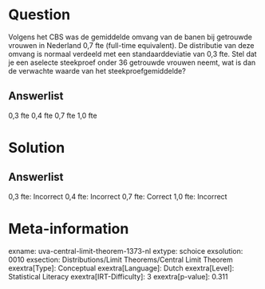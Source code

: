 Question
========

Volgens het CBS was de gemiddelde omvang van de banen bij getrouwde
vrouwen in Nederland 0,7 fte (full-time equivalent). De distributie van
deze omvang is normaal verdeeld met een standaarddeviatie van 0,3 fte.
Stel dat je een aselecte steekproef onder 36 getrouwde vrouwen neemt,
wat is dan de verwachte waarde van het steekproefgemiddelde?

Answerlist
----------

0,3 fte
0,4 fte
0,7 fte
1,0 fte

Solution
========

Answerlist
----------

0,3 fte: Incorrect
0,4 fte: Incorrect
0,7 fte: Correct
1,0 fte: Incorrect

Meta-information
================
exname: uva-central-limit-theorem-1373-nl
extype: schoice
exsolution: 0010
exsection: Distributions/Limit Theorems/Central Limit Theorem
exextra[Type]: Conceptual
exextra[Language]: Dutch
exextra[Level]: Statistical Literacy
exextra[IRT-Difficulty]: 3
exextra[p-value]: 0.311
